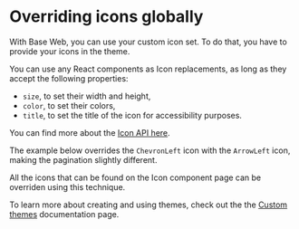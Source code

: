 <!--
Copyright (c) 2018 Uber Technologies, Inc.

This source code is licensed under the MIT license found in the
LICENSE file in the root directory of this source tree.
-->



# Overriding icons globally

With Base Web, you can use your custom icon set. To do that, you have to provide your icons in the theme.

You can use any React components as Icon replacements, as long as they accept the following properties:

* `size`, to set their width and height,
* `color`, to set their colors,
* `title`, to set the title of the icon for accessibility purposes.

You can find more about the [Icon API here](/components/icon/#icon-api).

The example below overrides the `ChevronLeft` icon with the `ArrowLeft` icon, making the pagination slightly different.

All the icons that can be found on the Icon component page can be overriden using this technique.

<Example title="Pagination icon overrides" path="examples/theme/icon-overrides.js">
  <IconOverrides />
</Example>

To learn more about creating and using themes, check out the the [Custom themes](/theming/custom-themes) documentation page.

